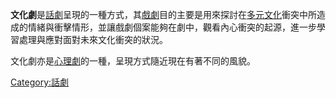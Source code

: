 {{Otheruses|文化劇 (臺灣新劇)|subject=[[話劇|話劇]]呈現的一種方式|other=臺灣新劇運動中興起的一種戲劇類型}}
'''文化劇'''是[[話劇|話劇]]呈現的一種方式，其[[戲劇|戲劇]]目的主要是用來探討在[[多元文化|多元文化]]衝突中所造成的情緒與衝擊情形，並讓戲劇個案能夠在劇中，觀看內心衝突的起源，進一步學習處理與應對面對未來文化衝突的狀況。

文化劇亦是[[心理劇|心理劇]]的一種，呈現方式隨近現在有著不同的風貌。

{{Opera-stub}}

[[Category:話劇|Category:話劇]]